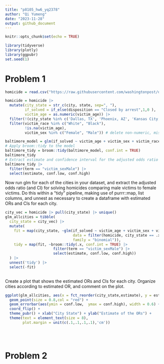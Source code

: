 ```yaml
---
title: "p8105_hw6_yq2378"
author: "Qi Yumeng"
date: "2023-11-28"
output: github_document
---
```


```r
knitr::opts_chunk$set(echo = TRUE)
```

```r
library(tidyverse)
library(plotly)
library(ggpubr)
set.seed(1)
```
# Problem 1


```r
homicide = read.csv("https://raw.githubusercontent.com/washingtonpost/data-homicides/master/homicide-data.csv")

homicide = homicide |>
  mutate(city_state = str_c(city, state, sep=", "),
         if_solved = if_else(disposition == "Closed by arrest",1,0 ),
         victim_age = as.numeric(victim_age)) |>
  filter(!(city_state %in% c('Dallas, TX', 'Phoenix, AZ', 'Kansas City, MO','Tulsa, AL'))) |>
  filter(victim_race %in% c("White", "Black"),
         !is.na(victim_age),
         victim_sex %in% c("Female", "Male")) # delete non-numeric, missing age and Unknown sex
```


```r
baltimore_model = glm(if_solved ~ victim_age + victim_sex + victim_race, data = homicide |> filter(city_state =='Baltimore, MD'))
# Apply broom::tidy to the model
baltimore_tidy = broom::tidy(baltimore_model, conf.int = TRUE)
baltimore_tidy
# Extract estimate and confidence interval for the adjusted odds ratio
baltimore_tidy |>
  filter(term == "victim_sexMale") |>
  select(estimate, conf.low, conf.high)
```
Now run glm for each of the cities in your dataset, and extract the adjusted odds ratio (and CI) for solving homicides comparing male victims to female victims. Do this within a “tidy” pipeline, making use of purrr::map, list columns, and unnest as necessary to create a dataframe with estimated ORs and CIs for each city.


```r

city_vec = homicide |> pull(city_state) |> unique()
glm_allcities = tibble(
  city_state = city_vec) |>
  mutate(
    fit = map(city_state, ~glm(if_solved ~ victim_age + victim_sex + victim_race, 
                               data = filter(homicide, city_state == .x), 
                               family = "binomial")),
    tidy = map(fit, ~broom::tidy(.x, conf.int = TRUE) |>
                      filter(term == "victim_sexMale") |>
                      select(estimate, conf.low, conf.high))
  ) |>
  unnest('tidy') |>
  select(-fit)
  
```

Create a plot that shows the estimated ORs and CIs for each city. Organize cities according to estimated OR, and comment on the plot.

```r
ggplot(glm_allcities, aes(x = fct_reorder(city_state,estimate), y = estimate)) +
  geom_point(size = 0.8,col = "red") +  
  geom_errorbar(aes(ymin = conf.low,  ymax = conf.high), width = 0.6) + 
  coord_flip() + 
  theme_pubr() + xlab("City State") + ylab("Estimate of the ORs") +
  theme(text = element_text(size = 8),
        plot.margin = unit(c(.1,.1,.1,.1),'cm'))

 
 
```
# Problem 2